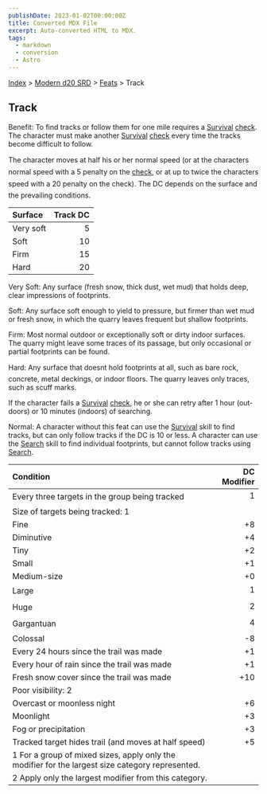 ```yaml
---
publishDate: 2023-01-02T00:00:00Z
title: Converted MDX File
excerpt: Auto-converted HTML to MDX.
tags:
  - markdown
  - conversion
  - Astro
---
```






[Index](-index) > [Modern d20 SRD](modern-d20-srd-index) > [Feats](modern-d20-srd-feats-index) > Track




## Track


Benefit: To find tracks or follow them for one mile requires a [Survival](modern-d20-srd-skills-survival) [check](modern-d20-srd-skills-skill-basics-php#skill-check-index). The character must make another [Survival](modern-d20-srd-skills-survival) [check](modern-d20-srd-skills-skill-basics-php#skill-check-index) every time the tracks become difficult to follow.


The character moves at half his or her normal speed (or at the characters normal speed with a 5 penalty on the [check](modern-d20-srd-skills-skill-basics-php#skill-check-index), or at up to twice the characters speed with a 20 penalty on the check). The DC depends on the surface and the prevailing conditions.


| Surface | Track DC |
| :--------- | ----------: |
| Very soft | 5 |
| Soft | 10 |
| Firm | 15 |
| Hard | 20 |



Very Soft: Any surface (fresh snow, thick dust, wet mud) that holds deep, clear impressions of footprints.


Soft: Any surface soft enough to yield to pressure, but firmer than wet mud or fresh snow, in which the quarry leaves frequent but shallow footprints.


Firm: Most normal outdoor or exceptionally soft or dirty indoor surfaces. The quarry might leave some traces of its passage, but only occasional or partial footprints can be found.


Hard: Any surface that doesnt hold footprints at all, such as bare rock, concrete, metal deckings, or indoor floors. The quarry leaves only traces, such as scuff marks.


If the character fails a [Survival](modern-d20-srd-skills-survival) [check](modern-d20-srd-skills-skill-basics-php#skill-check-index), he or she can retry after 1 hour (out­doors) or 10 minutes (indoors) of searching.


Normal: A character without this feat can use the [Survival](modern-d20-srd-skills-survival) skill to find tracks, but can only follow tracks if the DC is 10 or less. A character can use the [Search](modern-d20-srd-skills-search) skill to find individual footprints, but cannot follow tracks using
  [Search](modern-d20-srd-skills-search).


| Condition | DC Modifier |
| :----------- | -------------: |
| Every three targets in the group being tracked | 1 |
| Size of targets being tracked: 1 |  |
| Fine | +8 |
| Diminutive | +4 |
| Tiny | +2 |
| Small | +1 |
| Medium-size | +0 |
| Large | 1 |
| Huge | 2 |
| Gargantuan | 4 |
| Colossal | -8 |
| Every 24 hours since the trail was made | +1 |
| Every hour of rain since the trail was made | +1 |
| Fresh snow cover since the trail was made | +10 |
| Poor visibility: 2 |  |
| Overcast or moonless night | +6 |
| Moonlight | +3 |
| Fog or precipitation | +3 |
| Tracked target hides trail (and moves at half speed) | +5 |
| 1 For a group of mixed sizes, apply only the modifier for the largest size category represented.
2 Apply only the largest modifier from this category. |  |




